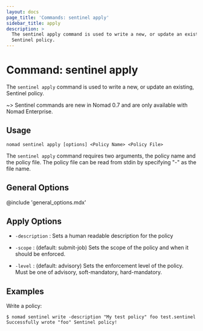 ```yaml
---
layout: docs
page_title: 'Commands: sentinel apply'
sidebar_title: apply
description: >
  The sentinel apply command is used to write a new, or update an existing,
  Sentinel policy.
---
```


# Command: sentinel apply

The `sentinel apply` command is used to write a new, or update an existing,
Sentinel policy.

~> Sentinel commands are new in Nomad 0.7 and are only available with Nomad
Enterprise.

## Usage

```plaintext
nomad sentinel apply [options] <Policy Name> <Policy File>
```

The `sentinel apply` command requires two arguments, the policy name and the
policy file. The policy file can be read from stdin by specifying "-" as the
file name.

## General Options

@include 'general_options.mdx'

## Apply Options

- `-description` : Sets a human readable description for the policy

- `-scope` : (default: submit-job) Sets the scope of the policy and when it
  should be enforced.

- `-level` : (default: advisory) Sets the enforcement level of the policy. Must
  be one of advisory, soft-mandatory, hard-mandatory.

## Examples

Write a policy:

```shell-session
$ nomad sentinel write -description "My test policy" foo test.sentinel
Successfully wrote "foo" Sentinel policy!
```
